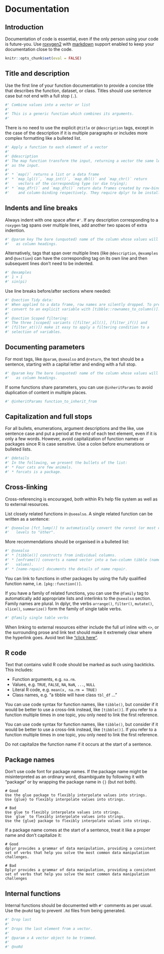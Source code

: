 # Documentation

## Introduction

Documentation of code is essential, even if the only person using your code
is future-you. Use [roxygen2](https://github.com/klutometis/roxygen) with
[markdown](https://github.com/klutometis/roxygen/blob/master/vignettes/markdown.Rmd)
support enabled to keep your documentation close to the code.

```r
knitr::opts_chunk$set(eval = FALSE)
```

## Title and description

Use the first line of your function documentation to provide a concise title that describes the function, dataset, or class. Titles should use sentence case
but not end with a full stop (`.`).

```r
#' Combine values into a vector or list
#'
#' This is a generic function which combines its arguments.
#'
```

There is no need to use the explicit `@title` or `@description` tags, except
in the case of the description if it is multiple paragraphs or includes
more complex formatting like a bulleted list.

```r
#' Apply a function to each element of a vector
#'
#' @description
#' The map function transform the input, returning a vector the same length
#' as the input.
#'
#' * `map()` returns a list or a data frame
#' * `map_lgl()`, `map_int()`, `map_dbl()` and `map_chr()` return
#'    vectors of the corresponding type (or die trying);
#' * `map_dfr()` and `map_dfc()` return data frames created by row-binding
#'    and column-binding respectively. They require dplyr to be installed.
```

## Indents and line breaks

Always indent with one space after `#'`. If any description corresponding to a
`roxygen` tag spans over multiple lines, add another two spaces of extra
indention.

```r
#' @param key The bare (unquoted) name of the column whose values will be used
#'   as column headings.
```

Alternatively, tags that span over multiple lines (like `@description`, `@examples` and `@section`) can have the corresponding tag on its own line and then subsequent lines don't need to be indented.

```r
#' @examples
#' 1 + 1
#' sin(pi)
```

Use line breaks before/after sections where needed:

```r
#' @section Tidy data:
#' When applied to a data frame, row names are silently dropped. To preserve,
#' convert to an explicit variable with [tibble::rownames_to_column()].
#'
#' @section Scoped filtering:
#' The three [scoped] variants ([filter_all()], [filter_if()] and
#' [filter_at()]) make it easy to apply a filtering condition to a
#' selection of variables.
```

## Documenting parameters

For most tags, like `@param`, `@seealso` and `@return`, the text should be a
sentence, starting with a capital letter and ending with a full stop.

```r
#' @param key The bare (unquoted) name of the column whose values will be used
#'   as column headings.
```

If some functions share parameters, you can use `@inheritParams` to avoid
duplication of content in multiple places.

```r
#' @inheritParams function_to_inherit_from
```

## Capitalization and full stops

For all bullets, enumerations, argument descriptions and the like, use sentence
case and put a period at the end of each text element, even if it is only a few
words. However, avoid capitalization of function names or packages since R is
case sensitive. Use a colon before enumerations or bulleted lists.

```r
#' @details
#' In the following, we present the bullets of the list:
#' * Four cats are few animals.
#' * forcats is a package.
```

## Cross-linking

Cross-referencing is encouraged, both within R's help file system as well as to
external resources.

List closely related functions in `@seealso`. A single related function can be written as a sentence:

```r
#' @seealso [fct_lump()] to automatically convert the rarest (or most common)
#'   levels to "other".
```

More recommendations should be organised in a bulleted list:

```r
#' @seealso
#' * [tibble()] constructs from individual columns.
#' * [enframe()] converts a named vector into a two-column tibble (names and
#'   values).
#' * [name-repair] documents the details of name repair.
```


You can link to functions in other packages by using the fully qualified function name, i.e. `[pkg::function()]`.

If you have a family of related functions, you can use the `@family` tag to
automatically add appropriate lists and interlinks to the `@seealso` section.
Family names are plural. In dplyr, the verbs `arrange()`, `filter()`,
`mutate()`, `slice()`, `summarize()` form the family of single table verbs.

```r
#' @family single table verbs
```

When linking to external resources either include the full url inline with `<>`,  or the surrounding prose and link text should make it extremely clear where the hyperlink goes. Avoid text like ["click here"](https://www.smashingmagazine.com/2012/06/links-should-never-say-click-here/).

## R code

Text that contains valid R code should be marked as such using backticks. This includes:

* Function arguments, e.g. `na.rm`.
* Values, e.g. `TRUE`, `FALSE`, `NA`, `NaN`, `...`, `NULL`
* Literal R code, e.g. `mean(x, na.rm = TRUE)`
* Class names, e.g. "a tibble will have class `tbl_df` ..."

You can use code syntax for function names, like `tibble()`, but consider if it would be better to use a cross-link instead, like `[tibble()]`. If you refer to a function multiple times in one topic, you only need to link the first reference.

You can use code syntax for function names, like `tibble()`, but consider if it would be better to use a cross-link instead, like `[tibble()]`. If you refer to a function multiple times in one topic, you only need to link the first reference.

Do not capitalize the function name if it occurs at the start of a sentence.

## Package names

Don't use code font for package names. If the package name might be misinterpreted as an ordinary word, disambiguate by following it with "package" or by wrapping the package name in `{}` (but not both).

```
# Good
Use the glue package to flexibly interpolate values into strings.
Use {glue} to flexibly interpolate values into strings.

# Bad
Use glue to flexibly interpolate values into strings.
Use `glue` to flexibly interpolate values into strings.
Use the {glue} package to flexibly interpolate values into strings.
```

If a package name comes at the start of a sentence, treat it like a proper name and don't capitalize it:

```
# Good
dplyr provides a grammar of data manipulation, providing a consistent set of verbs that help you solve the most common data manipulation challenges.

# Bad
Dplyr provides a grammar of data manipulation, providing a consistent set of verbs that help you solve the most common data manipulation challenges
```

## Internal functions

Internal functions should be documented with `#'` comments as per usual.
Use the `@noRd` tag to prevent `.Rd` files from being generated.

```r
#' Drop last
#'
#' Drops the last element from a vector.
#'
#' @param x A vector object to be trimmed.
#'
#' @noRd
```
